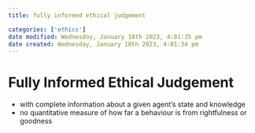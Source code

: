 ```yaml
---
title: fully informed ethical judgement

categories: ['ethics']
date modified: Wednesday, January 18th 2023, 4:01:35 pm
date created: Wednesday, January 18th 2023, 4:01:34 pm
---
```


# Fully Informed Ethical Judgement


- with complete information about a given agent's state and knowledge
- no quantitative measure of how far a behaviour is from rightfulness or goodness



